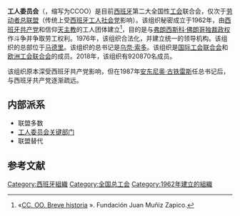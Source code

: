 {{Refimprove|time=2020-11-14T20:49:34+00:00}}
'''工人委员会'''（{{lang-es|Comisiones Obreras}}，缩写为CCOO）是目前[[西班牙|西班牙]]第二大全国性[[工会|工会]]联合会，仅次于[[劳动者总联盟|劳动者总联盟]]（传统上受[[西班牙工人社会党|西班牙工人社会党]]影响）。该组织秘密成立于1962年，由[[西班牙共产党|西班牙共产党]]和信仰[[天主教|天主教]]的工人团体建立<ref>«[http://www.fundacionjuanmunizzapico.org/masInf/breveHistoriaCCOO.htm CC. OO. Breve historia] {{Wayback|url=http://www.fundacionjuanmunizzapico.org/masInf/breveHistoriaCCOO.htm |date=20201114182114 }}». Fundación Juan Muñiz Zapico.</ref>，目的是与[[弗朗西斯科·佛朗哥独裁时期|弗朗西斯科·佛朗哥独裁政权]]作斗争并争取劳工权利。1976年，该组织合法化，并建立统一的领导机构。该组织的总部位于[[马德里|马德里]]。该组织的总书记是[[乌奈·索多|乌奈·索多]]。该组织是[[国际工会联合会|国际工会联合会]]和[[欧洲工会联合会|欧洲工会联合会]]的成员。2018年，该组织有920870名成员。

该组织原本深受西班牙共产党影响，但在1987年[[安东尼奥·古铁雷斯|安东尼奥·古铁雷斯]]任总书记后，与西班牙共产党逐渐疏远。

== 内部派系 ==
*联盟多数
*[[工人委员会关键部门|工人委员会关键部门]]
*联盟替代

== 参考文献 ==
{{reflist}}

[[Category:西班牙組織|Category:西班牙組織]]
[[Category:全国总工会|Category:全国总工会]]
[[Category:1962年建立的組織|Category:1962年建立的組織]]